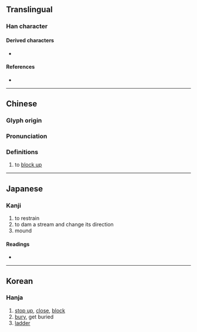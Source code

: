 {{character info}}
==Translingual==

===Han character===
{{Han char|rn=32|rad=土|as=06|sn=9|four=10104|canj=MWG,XMWG|ids=⿱覀土(GV),⿱西土(HTJK)}} <!-- Different composition depending on region, GV for mainland China/Vietnam, HTJK for Hong Kong/Taiwan/Japan/Korea -->

====Derived characters====
* {{l|mul|[[堙]], [[湮]], [[凐]], [[歅]], [[禋]], [[緸]], [[陻]], [[諲]], [[闉]], [[黫]], [[鄄]], [[甄]], [[煙]], [[薽]]}}

====References====
* {{Han ref|kx=0228.291|dkj=05041|dj=0463.270|hdz=10438.010|uh=5794|ud=22420|bh=CE58|bd=52824}}

----

==Chinese==
{{zh-forms}}

===Glyph origin===
{{Han etym}}

===Pronunciation===
{{zh-pron
|m=yīn
|c=jan1
|mc=y
|oc=y
|cat=v
}}

===Definitions===
{{zh-hanzi}}

# {{zh-o}} to [[block up]]

----

==Japanese==

===Kanji===
{{ja-kanji|grade=|rs=土06}}

# to restrain
# to dam a stream and change its direction
# mound

====Readings====
* {{ja-readings|on=[[おう]] (ō), [[じゅ]] (ju), [[とう]] (tō), [[ず]] (zu)|kun=[[ふさぐ]] (fusagu)}}

----

==Korean==

===Hanja===
{{ko-hanja|hangeul=인|eumhun=|rv=in|mr=in|y=in}}

# [[stop up]], [[close]], [[block]]
# [[bury]], get buried
# [[ladder]]